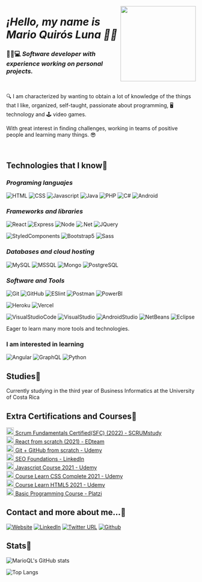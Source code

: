 <p align="center" width="300">
   <a src="https://marioql-dev.vercel.app/"><img align="right" width="200" src="https://user-images.githubusercontent.com/37676736/147899698-b0b4fff2-e816-42b9-9be7-ffcc58acdee0.jpg" /></a>
   <em><h1 align="left">¡Hello, my name is Mario Quirós Luna 👋🤓</h1></em>
</p>

### 🧑🏻💻 *Software developer with experience working on personal projects.* 

</br>

🔍 I am characterized by wanting to obtain a lot of knowledge of the things that I like, organized, self-taught, passionate about programming, 🖥️ technology and 🕹️ video games.

With great interest in finding challenges, working in teams of positive people and learning many things. 😎

</br>

## Technologies that I know📖

### *Programing languajes*

![HTML](https://custom-icon-badges.herokuapp.com/badge/-HTML-%23E34F26?style=flat&logo=html5&logoColor=white&labelColor=111)
![CSS](https://custom-icon-badges.herokuapp.com/badge/-CSS-%231572b6?style=flat&logo=css3&logoColor=white&labelColor=111)
![Javascript](https://custom-icon-badges.herokuapp.com/badge/-JavaScript-%23F7DF1E?style=flat&logo=javascript&logoColor=white&labelColor=111)
![Java](https://custom-icon-badges.herokuapp.com/badge/-Java-%23007396?style=flat&logo=java&logoColor=white&labelColor=111)
![PHP](https://custom-icon-badges.herokuapp.com/badge/-PHP-%23777BB4?style=flat&logo=php&logoColor=white&labelColor=111)
![C#](https://custom-icon-badges.herokuapp.com/badge/-CSharp-%23239120?style=flat&logo=csharp&logoColor=white&labelColor=111)
![Android](https://custom-icon-badges.herokuapp.com/badge/-Android-%233DDC84?style=flat&logo=Android&logoColor=white&labelColor=111)

### *Frameworks and libraries*
![React](https://custom-icon-badges.herokuapp.com/badge/-React-%2361DAFB?style=flat&logo=react&logoColor=white&labelColor=111)
![Express](https://custom-icon-badges.herokuapp.com/badge/-Express-%23000000?style=flat&logo=express&logoColor=white&labelColor=111)
![Node](https://custom-icon-badges.herokuapp.com/badge/-Node-%23339933?style=flat&logo=nodedotjs&logoColor=white&labelColor=111)
![.Net](https://custom-icon-badges.herokuapp.com/badge/-.NET-%23512BD4?style=flat&logo=.NET&logoColor=white&labelColor=111)
![JQuery](https://custom-icon-badges.herokuapp.com/badge/-JQuery-%230769AD?style=flat&logo=jQuery&logoColor=white&labelColor=111)

![StyledComponents](https://custom-icon-badges.herokuapp.com/badge/-StyledComponents-%23DB7093?style=flat&logo=styled-components&logoColor=white&labelColor=111)
![Bootstrap5](https://custom-icon-badges.herokuapp.com/badge/-Bootstrap5-%237952B3?style=flat&logo=bootstrap&logoColor=white&labelColor=111)
![Sass](https://custom-icon-badges.herokuapp.com/badge/-Sass-%23CC6699?style=flat&logo=sass&logoColor=white&labelColor=111)

### *Databases and cloud hosting*
![MySQL](https://custom-icon-badges.herokuapp.com/badge/-MySQL-%234479A1?style=flat&logo=mysql&logoColor=white&labelColor=111)
![MSSQL](https://custom-icon-badges.herokuapp.com/badge/-MSSQL-%23CC2927?style=flat&logo=MicrosoftSQLServer&logoColor=white&labelColor=111)
![Mongo](https://custom-icon-badges.herokuapp.com/badge/-Mongo-%2347A248?style=flat&logo=mongodb&logoColor=white&labelColor=111)
![PostgreSQL](https://custom-icon-badges.herokuapp.com/badge/-PostgreSQL-%234169E1?style=flat&logo=PostgreSQL&logoColor=white&labelColor=111)

### *Software and Tools*
![Git](https://custom-icon-badges.herokuapp.com/badge/-Git-%23F05032?style=flat&logo=git&logoColor=white&labelColor=111)
![GitHub](https://custom-icon-badges.herokuapp.com/badge/-GitHub-%23181717?style=flat&logo=github&logoColor=white&labelColor=111)
![ESlint](https://custom-icon-badges.herokuapp.com/badge/-ESlint-%234B32C3?style=flat&logo=ESlint&logoColor=white&labelColor=111)
![Postman](https://custom-icon-badges.herokuapp.com/badge/-Postman-%23FF6C37?style=flat&logo=Postman&logoColor=white&labelColor=111)
![PowerBI](https://custom-icon-badges.herokuapp.com/badge/-PowerBI-%23F2C811?style=flat&logo=PowerBI&logoColor=white&labelColor=111)

![Heroku](https://custom-icon-badges.herokuapp.com/badge/-Heroku-%23430098?style=flat&logo=Heroku&logoColor=white&labelColor=111)
![Vercel](https://custom-icon-badges.herokuapp.com/badge/-Vercel-%23000000?style=flat&logo=Vercel&logoColor=white&labelColor=111)

![VisualStudioCode](https://custom-icon-badges.herokuapp.com/badge/-VisualStudioCode-%23007ACC?style=flat&logo=VisualStudioCode&logoColor=white&labelColor=111)
![VisualStudio](https://custom-icon-badges.herokuapp.com/badge/-VisualStudio-%235C2D91?style=flat&logo=VisualStudio&logoColor=white&labelColor=111)
![AndroidStudio](https://custom-icon-badges.herokuapp.com/badge/-AndroidStudio-%233DDC84?style=flat&logo=AndroidStudio&logoColor=white&labelColor=111)
![NetBeans](https://custom-icon-badges.herokuapp.com/badge/-NetBeans-%231B6AC6?style=flat&logo=ApacheNetBeansIDE&logoColor=white&labelColor=111)
![Eclipse](https://custom-icon-badges.herokuapp.com/badge/-Eclipse-%232C2255?style=flat&logo=EclipseIDE&logoColor=white&labelColor=111)


Eager to learn many more tools and technologies.

### I am interested in learning
![Angular](https://custom-icon-badges.herokuapp.com/badge/-Angular-%23DD0031?style=flat&logo=angular&logoColor=white&labelColor=111)
![GraphQL](https://custom-icon-badges.herokuapp.com/badge/-GraphQL-%23E10098?style=flat&logo=GraphQL&logoColor=white&labelColor=111)
![Python](https://custom-icon-badges.herokuapp.com/badge/-Python-%233776AB?style=flat&logo=Python&logoColor=white&labelColor=111)

## Studies📘
Currently studying in the third year of Business Informatics at the University of Costa Rica

## Extra Certifications and Courses📝
<a href='https://www.scrumstudy.com/certification/verify?type=SFC&number=953368' target='_blank'>
  <img width='20px' src='https://res.cloudinary.com/dusx4zdpz/image/upload/v1669327759/portfolio/2620863_l8uvzq.png' alt='Logo' />
   Scrum Fundamentals Certified(SFC) (2022) - SCRUMstudy
</a>
</br>
<a href='https://www.linkedin.com/feed/update/urn:li:activity:6880284512937357313/' target='_blank'>
  <img width='20px' src='https://res.cloudinary.com/dusx4zdpz/image/upload/v1638987539/portfolio/react_lriiap.png' alt='Logo' />
   React from scratch (2021) - EDteam
</a>
</br>
<a href='https://www.udemy.com/certificate/UC-6b107b2e-f350-4afd-9359-55a4ab0efb2a/' target='_blank'>
  <img width='20px' src='https://res.cloudinary.com/dusx4zdpz/image/upload/v1639372535/portfolio/git_l7ljml.png' alt='Logo' />
   Git + GitHub from scratch - Udemy
</a>
</br>
<a href='https://www.linkedin.com/learning/certificates/779c0ad5a7747e969d1c06bf01a4bf9e024ec5b72a3d401aee422ff205b843ef?trk=share_certificate' target='_blank'>
   <img width='20px' src='https://res.cloudinary.com/dusx4zdpz/image/upload/v1638987538/portfolio/leadership_itxmy1.png' alt='Logo' />
   SEO Foundations - LinkedIn
</a>
</br>
<a href='https://www.udemy.com/certificate/UC-4ae12af7-c2ca-4a1b-b901-8c8c6ea2c984/' target='_blank'>
  <img width='20px' src='https://res.cloudinary.com/dusx4zdpz/image/upload/v1638987538/portfolio/js_l2gveb.png' alt='Logo' />
   Javascript Course 2021 - Udemy
</a>
</br>
<a href='https://www.udemy.com/certificate/UC-ce3c4ffa-f927-4f96-8234-9da3657a08c2/' target='_blank'>
  <img width='20px' src='https://res.cloudinary.com/dusx4zdpz/image/upload/v1638987538/portfolio/css-3_msdndh.png' alt='Logo' />
   Course Learn CSS Complete 2021 - Udemy
</a>
</br>
<a href='https://www.udemy.com/certificate/UC-bfeab77b-dfae-4aa3-8ccb-1102f40c6e22/' target='_blank'>
  <img width='20px' src='https://res.cloudinary.com/dusx4zdpz/image/upload/v1638987538/portfolio/html-5_d9vbhr.png' alt='Logo' />
   Course Learn HTML5 2021 - Udemy
</a>
</br>
<a href='https://platzi.com/p/mario-quiros/curso/1050-programacion-basica/diploma/detalle/' target='_blank'>
  <img width='20px' src='https://res.cloudinary.com/dusx4zdpz/image/upload/v1638987539/portfolio/autodidact_ymsrlc.png' alt='Logo' />
   Basic Programming Course - Platzi
</a>
   
## Contact and more about me...📧
[![Website](https://img.shields.io/website?label=Portfolio&up_color=%231E0A46&up_message=Mario%20Quiros%20Luna%20Dev&url=https%3A%2F%2Fmarioql-dev.vercel.app%2F)](https://marioql-dev.vercel.app/)
[![LinkedIn](https://custom-icon-badges.herokuapp.com/badge/-LinkedIn%20Mario%20Quirós%20Luna-%230A66C2?style=flat&logo=LinkedIn&logoColor=white&labelColor=111)](https://www.linkedin.com/in/mario-quir%C3%B3s-luna-dev-b99050206/)
[![Twitter URL](https://img.shields.io/twitter/url?label=Twitter%20%40MarioQuirosL&style=social&url=https%3A%2F%2Ftwitter.com%2FMarioQuirosL)](https://twitter.com/MarioQuirosL)
[![Github](https://img.shields.io/github/followers/MarioQuirosLuna?label=Github&style=social)](https://github.com/MarioQuirosLuna)

## Stats💯
![MarioQL's GitHub stats](https://github-readme-stats.vercel.app/api?username=MarioQuirosLuna&show_icons=true&theme=midnight-purple)

![Top Langs](https://github-readme-stats.vercel.app/api/top-langs/?username=MarioQuirosLuna&langs_count=20&theme=midnight-purple&layout=compact)
